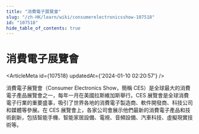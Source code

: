 ```yaml
---
title: "消費電子展覽會"
slug: "/zh-HK/learn/wiki/consumerelectronicsshow-107518"
id: "107518"
hide_table_of_contents: true
---
```



<Breadcrumbs current="消費電子展覽會" />

# 消費電子展覽會

<ArticleMeta id={107518} updatedAt={'2024-01-10 02:20:57'} />
<div className='border-solid border-b border-t-0 my-4 border-[var(--ifm-color-gray-300)]' />

消費電子展覽會（Consumer Electronics Show，簡稱 CES）是全球最大的消費電子產品展覽會之一，每年一月在美國拉斯維加斯舉行。CES 展覽會是全球消費電子行業的重要盛事，吸引了世界各地的消費電子製造商、軟件開發商、科技公司和媒體等參展。在 CES 展覽會上，各家公司會展示他們最新的消費電子產品和技術創新，包括智能手機、智能家居設備、電視、音頻設備、汽車科技、虛擬現實技術等。
